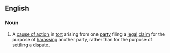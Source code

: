 ==English==
===Noun===
{{wikipedia}}
{{en-noun|sg=[[abuse]] of [[process]]|-}}
# A [[cause of action]] in [[tort]] arising from one [[party]] filing a [[legal]] [[claim]] for the purpose of [[harass]]ing another party, rather than for the purpose of [[settle|settling]] a [[dispute]].